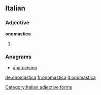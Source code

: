 ==Italian==

===Adjective===
'''onomastica''' {{f}}

# {{feminine of|onomastico|lang=it}}

===Anagrams===
* [[anatocismo#Italian|anatocismo]]

[[Category:Italian adjective forms]]

[[de:onomastica]]
[[fr:onomastica]]
[[it:onomastica]]